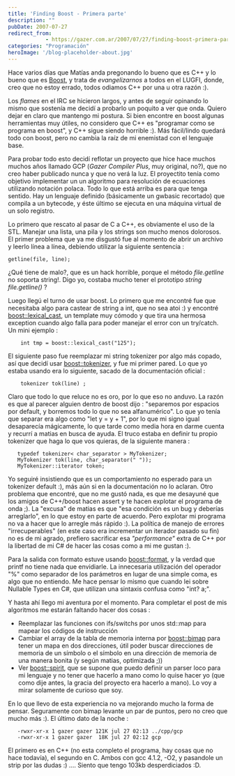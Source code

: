 ```yaml
---
title: 'Finding Boost - Primera parte'
description: ""
pubDate: 2007-07-27
redirect_from: 
            - https://gazer.com.ar/2007/07/27/finding-boost-primera-parte/
categories: "Programación"
heroImage: '/blog-placeholder-about.jpg'
---
```

Hace varios días que Matías anda pregonando lo bueno que es C++ y lo bueno que es [Boost](http://www.boost.org/), y trata de _evangelizarnos_ a todos en el LUGFI, donde, creo que no estoy errado, todos odiamos C++ por una u otra razón :).

Los _flames_ en el IRC se hicieron largos, y antes de seguir opinando lo mismo que sostenía me decidí a probarlo un poquito a ver que onda. Quiero dejar en claro que mantengo mi postura. Si bien encontre en boost algunas herramientas muy útiles, no considero que C++ es "programar como se programa en boost", y C++ sigue siendo horrible :). Más fácil/lindo quedará todo con boost, pero no cambia la raíz de mi enemistad con el lenguaje base.

Para probar todo esto decidí reflotar un proyecto que hice hace muchos muchos años llamado GCP (_Gazer Compiler Plus_, muy original, no?), que no creo haber publicado nunca y que no verá la luz. El proyectito tenía como objetivo implementar un un algoritmo para resolución de ecuaciones utilizando notación polaca. Todo lo que está arriba es para que tenga sentido. Hay un lenguaje definido (básicamente un gwbasic recortado) que compila a un bytecode, y éste último se ejecuta en una máquina virtual de un solo registro.

Lo primero que rescato al pasar de C a C++, es obviamente el uso de la STL. Manejar una lista, una pila y los strings son mucho menos dolorosos. El primer problema que ya me disgustó fue al momento de abrir un archivo y leerlo línea a línea, debiendo utilizar la siguiente sentencia :

```
getline(file, line);
```

¿Qué tiene de malo?, que es un hack horrible, porque el método _file.getline_ no soporta string!. Digo yo, costaba mucho tener el prototipo _string file.getline()_ ?

Luego llegú el turno de usar boost. Lo primero que me encontré fue que necesitaba algo para castear de string a int, que no sea atoi :) y encontré [boost::lexical_cast](http://www.boost.org/libs/conversion/lexical_cast.htm), un template muy cómodo y que tira una hermosa exception cuando algo falla para poder manejar el error con un try/catch. Un mini ejemplo :

```
    int tmp = boost::lexical_cast("125");
```

El siguiente paso fue reemplazar mi string tokenizer por algo más copado, así que decidí usar [boost::tokenizer](http://www.boost.org/libs/tokenizer/tokenizer.htm), y fue mi primer pared. Lo que yo estaba usando era lo siguiente, sacado de la documentación oficial :

```
    tokenizer tok(line) ;
```

Claro que todo lo que reluce no es oro, por lo que eso no anduvo. La razón es que al parecer alguien dentro de boost dijo : "separemos por espacios por default, y borremos todo lo que no sea alfanumérico". Lo que yo tenía que separar era algo como "let y = y + 1", por lo que mi signo igual desaparecía mágicamente, lo que tarde como media hora en darme cuenta y recurrí a matias en busca de ayuda. El truco estaba en definir tu propio tokenizer que haga lo que vos quieras, de la siguiente manera :

```
   typedef tokenizer< char_separator > MyTokenizer;
   MyTokenizer tok(line, char_separator(" "));
   MyTokenizer::iterator token;
```

Yo seguiré insistiendo que es un comportamiento no esperado para un tokenizer default :), más aún si en la documentación no lo aclaran. Otro problema que encontré, que no me gustó nada, es que me desayuné que los amigos de C++/boost hacen assert y te hacen explotar el programa de onda ;). La "excusa" de matias es que "esa condición es un bug y deberías arreglarlo", en lo que estoy en parte de acuerdo. Pero explotar mi programa no va a hacer que lo arregle más rápido :). La política de manejo de errores "irrecuperables" (en este caso era incrementar un iterador pasado su fin) no es de mi agrado, prefiero sacrificar esa _"performance"_ extra de C++ por la libertad de mi C# de hacer las cosas como a mi me gustan :).

Para la salida con formato estuve usando [boost::format](http://www.boost.org/libs/format/doc/format.html), y la verdad que printf no tiene nada que envidiarle. La innecesaria utilización del operador "%" como separador de los parámetros en lugar de una simple coma, es algo que no entiendo. Me hace pensar lo mismo que cuando lei sobre Nullable Types en C#, que utilizan una sintaxis confusa como "int? a;".

Y hasta ahí llego mi aventura por el momento. Para completar el post de mis algoritmos me estarán faltando hacer dos cosas :

- Reemplazar las funciones con ifs/switchs por unos std::map para mapear los códigos de instrucción
- Cambiar el array de la tabla de memoria interna por [boost::bimap](http://cablemodem.fibertel.com.ar/mcape/oss/projects/mc_projects/boost_projects/boost_bimap.html) para tener un mapa en dos direcciones, útil poder buscar direcciones de memoria de un símbolo o el símbolo en una dirección de memoria de una manera bonita (y según matias, optimizada ;))
- Ver [boost::spirit](http://spirit.sourceforge.net/), que se supone que puedo definir un parser loco para mi lenguaje y no tener que hacerlo a mano como lo quise hacer yo (que como dije antes, la gracia del proyecto era hacerlo a mano). Lo voy a mirar solamente de curioso que soy.

En lo que llevo de esta experiencia no va mejorando mucho la forma de pensar. Seguramente con bimap levante un par de puntos, pero no creo que mucho más :). El último dato de la noche :

```
   -rwxr-xr-x 1 gazer gazer 121K jul 27 02:13 ../cpp/gcp
   -rwxr-xr-x 1 gazer gazer  18K jul 27 02:12 gcp
```

El primero es en C++ (no esta completo el programa, hay cosas que no hace todavía), el segundo en C. Ambos con gcc 4.1.2, -O2, y pasandole un strip por las dudas :) .... Siento que tengo 103kb desperdiciados :D.
